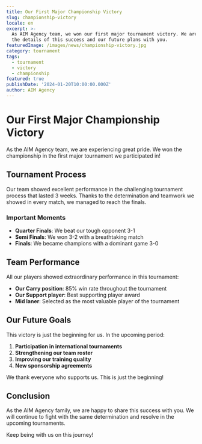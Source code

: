```yaml
---
title: Our First Major Championship Victory
slug: championship-victory
locale: en
excerpt: >-
  As AIM Agency team, we won our first major tournament victory. We are sharing
  the details of this success and our future plans with you.
featuredImage: /images/news/championship-victory.jpg
category: tournament
tags:
  - tournament
  - victory
  - championship
featured: true
publishDate: '2024-01-20T10:00:00.000Z'
author: AIM Agency
---
```



# Our First Major Championship Victory

As the AIM Agency team, we are experiencing great pride. We won the championship in the first major tournament we participated in!

## Tournament Process

Our team showed excellent performance in the challenging tournament process that lasted 3 weeks. Thanks to the determination and teamwork we showed in every match, we managed to reach the finals.

### Important Moments

- **Quarter Finals**: We beat our tough opponent 3-1
- **Semi Finals**: We won 3-2 with a breathtaking match
- **Finals**: We became champions with a dominant game 3-0

## Team Performance

All our players showed extraordinary performance in this tournament:

- **Our Carry position**: 85% win rate throughout the tournament
- **Our Support player**: Best supporting player award
- **Mid laner**: Selected as the most valuable player of the tournament

## Our Future Goals

This victory is just the beginning for us. In the upcoming period:

1. **Participation in international tournaments**
2. **Strengthening our team roster**
3. **Improving our training quality**
4. **New sponsorship agreements**

We thank everyone who supports us. This is just the beginning!

## Conclusion

As the AIM Agency family, we are happy to share this success with you. We will continue to fight with the same determination and resolve in the upcoming tournaments.

Keep being with us on this journey!
